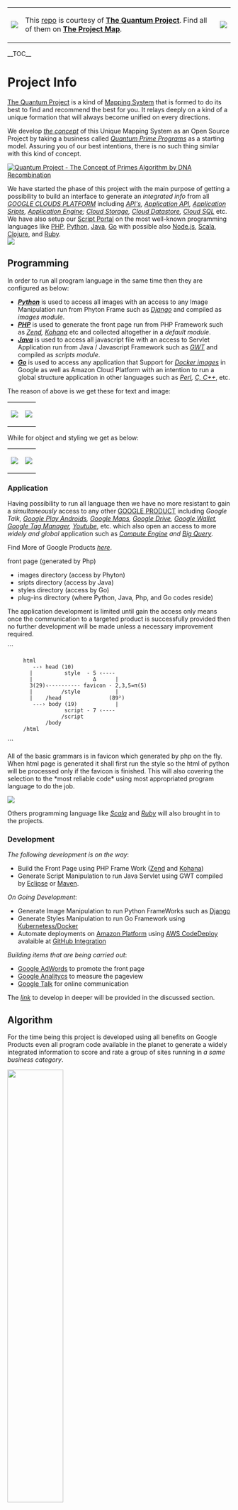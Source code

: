 {|
| [[https://github.com/eq19|<img src="https://avatars1.githubusercontent.com/u/8466209?v=3&s=20">]]
| This [[https://github.com/eq19/info|repo]] is courtesy of '''[[https://github.com/eq19|The Quantum Project]]'''. Find all of them on '''[[https://github.com/eq19/info/wiki/maps#project-map|The Project Map]]'''.
| [[https://eq19.wordpress.com/eq19-business/nature-1/#main|<img src="https://eq19.files.wordpress.com/2015/06/cow.png?w=20">]]  
|}

__TOC__

= Project Info =
[[https://github.com/eq19|The Quantum Project]] is a kind of [[http://eq19.github.io/|Mapping System]] that is formed to do its best to find and recommend the best for you. It relays deeply on a kind of a unique formation that will always become unified on every directions. 

We develop ''[[https://github.com/eq19/info/wiki/Mapping#mapping-system|the concept]]'' of this Unique Mapping System as an Open Source Project by taking a business called ''[[https://eq19.wordpress.com/eq19-business/|Quantum Prime Programs]]'' as a starting model. Assuring you of our best intentions, there is no such thing similar with this kind of concept.

[[https://github.com/eq19/maps|<img alt="Quantum Project - The Concept of Primes Algorithm by DNA Recombination" src="https://eq19.github.io/images/banner.jpg">]]

We have started the phase of this project with the main purpose of getting a possibility to build an interface to generate an ''integrated info'' from all ''[[https://cloud.google.com/developers/|GOOGLE CLOUDS PLATFORM]]'' including ''[[https://developers.google.com/apis-explorer/#p/|API's]], [[https://developers.google.com/google-apps/app-apis|Application API]], [[https://developers.google.com/apps-script/|Application Sripts]], [[https://developers.google.com/appengine/|Application Engine]]; [[https://developers.google.com/storage/|Cloud Storage]], [[https://developers.google.com/datastore/|Cloud Datastore]], [[https://developers.google.com/cloud-sql/|Cloud SQL]]'' etc. We have also setup our <a href="http://hyipscript.info/" target="_blank">Script Portal</a> on the most well-known programming languages like 
<a href="http://php.hyipscript.info/" target="_blank">PHP</a>, 
<a href="http://python.hyipscript.info/" target="_blank">Python</a>, 
<a href="http://java.hyipscript.info/" target="_blank">Java</a>, 
<a href="http://go.hyipscript.info/" target="_blank">Go</a> with possible also 
<a href="http://node.hyipscript.info/" target="_blank">Node.js</a>, 
<a href="http://scala.hyipscript.info/" target="_blank">Scala</a>, 
<a href="http://clojure.hyipscript.info/" target="_blank">Clojure</a>, and 
<a href="http://ruby.hyipscript.info/" target="_blank">Ruby</a>.<br/>
[[http://hyipscript.info/|<img src="https://tophyipmonitor.files.wordpress.com/2015/10/programming.png">]]

== Programming ==

In order to run all program language in the same time then they are configured as below:
* '''''[[https://www.python.org/|Python]]''''' is used to access all images with an access to any Image Manipulation run from Phyton Frame such as ''[[https://www.djangoproject.com/|Django]]'' and compiled as ''images module''.
* '''''[[http://php.net/|PHP]]''''' is used to generate the front page run from PHP Framework such as ''[[http://www.zend.com/|Zend]], [[http://kohanaframework.org/|Kohana]]'' etc and collected altogether in a ''default module''.
* '''''[[https://www.java.com/en/|Java]]''''' is used to access all javascript file with an access to Servlet Application run from Java / Javascript Framework such as ''[[http://www.gwtproject.org/|GWT]]'' and compiled as ''scripts module''.
* '''''[[http://golang.org/|Go]]''''' is used to access any application that Support for ''[[https://hub.docker.com/u/hyip/|Docker images]]'' in Google as well as Amazon Cloud Platform with an intention to run a global structure application in other languages such as ''[[http://www.perl.org/|Perl]], [[http://en.wikipedia.org/wiki/C%2B%2B|C, C++]]'', etc.

The reason of above is we get these for text and image:

{|
| [[https://github.com/eq19|<img src="https://user-images.githubusercontent.com/8466209/160752831-334040b4-023b-47f9-8487-1d8546db4890.png">]]
| [[https://github.com/eq19|<img src="https://user-images.githubusercontent.com/8466209/160752834-97a90fea-b7aa-46ae-b0ee-aa809279da94.png">]]
|}

While for object and styling we get as below:

{|
| [[https://github.com/eq19|<img src="https://user-images.githubusercontent.com/8466209/160752842-40da6049-9459-40b4-ae4d-91bd31645e45.png">]]
| [[https://github.com/eq19|<img src="https://user-images.githubusercontent.com/8466209/160752823-d9ca1133-b2c9-48ea-8f96-2014ef94dfba.png">]]
|}

=== Application ===

Having possibility to run all language then we have no more resistant to gain a ''simultaneously'' access to any other [[https://developers.google.com/products/|GOOGLE PRODUCT]] including ''Google Talk, [[https://developers.google.com/android/|Google Play Androids]], [[https://developers.google.com/maps/|Google Maps]], [[https://drive.google.com/|Google Drive]], [[https://developers.google.com/wallet/|Google Wallet]], [[http://www.google.co.id/analytics/tag-manager/|Google Tag Manager]], [[https://developers.google.com/youtube/|Youtube]]'', etc. which also open an access to more ''widely and global'' application such as ''[[https://developers.google.com/compute/|Compute Engine]] and [[https://developers.google.com/bigquery/|Big Query]]''.

Find More of Google Products ''[[http://en.wikipedia.org/wiki/Google_Services|here]]''.

front page (generated by Php)
* images directory (access by Phyton)
* sripts directory (access by Java)
* styles directory (access by Go)
* plug-ins directory (where Python, Java, Php, and Go codes reside)

The application development is limited until gain the access only means once the communication to a targeted product is successfully provided then no further development will be made unless a necessary improvement required.

```

      html
         --› head (10)
        |          style  - 5 ‹----
        |                   Δ      |
        3(29)‹---------- favicon - 2,3,5=π(5)
        |         /style           |
        |    /head               (89²)
         ---› body (19)            |
                   script - 7 ‹----
                  /script
             /body
      /html
```

All of the basic grammars is in favicon which generated by php on the fly. When html page is generated it shall first run the style so the html of python will be processed only if the favicon is finished. This will also covering the selection to the *most reliable code* using most appropriated program language to do the job. 

[[https://hub.docker.com/u/hyip/|<img src="https://tophyipmonitor.files.wordpress.com/2015/10/docker-use-cases.png">]]

Others programming language like ''[[http://www.scala-lang.org/|Scala]]'' and ''[[https://www.ruby-lang.org/en/|Ruby]]'' will also brought in to the projects. 

=== Development ===

''The following development is on the way'': 
* Build the Front Page using PHP Frame Work ([[(http://stackoverflow.com/questions/19824594/zend-framework-1-x-on-google-app-engine|Zend]] and [[http://raivoratsep.com/52/kohana-mvc-framework-on-google-app-engine-or-not/|Kohana]])
* Generate Script Manipulation to run Java Servlet using GWT compiled by [[https://developers.google.com/eclipse/|Eclipse]] or [[https://developers.google.com/appengine/docs/java/tools/maven|Maven]].

''On Going Development'':
* Generate Image Manipulation to run Python FrameWorks such as [[https://developers.google.com/appengine/articles/django-nonrel|Django]]
* Generate Styles Manipulation to run Go Framework using [[https://developers.google.com/compute/docs/containers|Kubernetess/Docker]]
* Automate deployments on [[https://aws.amazon.com/|Amazon Platform]] using [[https://github.com/integrations/aws-codedeploy|AWS CodeDeploy]] avalaible at [[(https://github.com/integrations|GitHub Integration]]

'' Building items that are being carried out'':
* [[https://adwords.google.com|Google AdWords]] to promote the front page
* [[https://www.google.com/analytics/|Google Analitycs]] to measure the pageview
* [[http://www.google.com/talk/whatsnew_more.html|Google Talk]] for online communication

The ''[[https://eq19.wordpress.com/eq19-world/mapping/map_direction_6/#main|link]]'' to develop in deeper will be provided in the discussed section.

== Algorithm ==

For the time being this project is developed using all benefits on Google Products even all program code available in the planet to generate a widely integrated information to score and rate a group of sites running in ''a same business category''.

<img width=50% src=https://user-images.githubusercontent.com/36441664/96919622-3930fa00-14d6-11eb-86d9-ef60643ed7e5.png>

It is quite hard to find such of business model that easily to be scored or whether our score is really represent the actual situation in the business live. 

<img width=70% src=https://user-images.githubusercontent.com/36441664/95028019-445aec00-06c7-11eb-8d41-101dd4cc6d09.jpg>

To rectify ''[[https://github.com/eq19/info/wiki/Mapping|our concept]]'' in a short time basis, means that the script is going to present a ''[[https://eq19.wordpress.com/eq19-world/mapping/map_direction_7/#main|correct algorithm]]'', we need to test it on a kind of business model that also can be measured in a short time period as well.   

<img width=50% src=https://user-images.githubusercontent.com/36441664/131957473-5a815492-a5f6-49be-9762-9a8921d95dc2.png>

<img width=100% src=https://user-images.githubusercontent.com/36441664/160698918-395f9ba0-0c2f-418d-a2e2-b1bbbbbe058c.jpg>

[[https://github.com/chetabahana/chetabahana.github.io/wiki/%23#logics|<img width=100% src=https://user-images.githubusercontent.com/36441664/160710442-f5a16989-8f62-4ed7-bb7f-2b76f2a461ea.png>]]

=== Quantum Prime Programs ===

Having reviewing many alternatives we came to a business category called <em><a href="https://eq19.wordpress.com/eq19-business/#what-is-hyip" title"What is Quantum?">Quantum</a></em> known as the abbreviation of <em><a href="https://eq19.wordpress.com/eq19-business/#what-is-hyip" title"What is Quantum Prime Programs?">The Quantum Prime Programs</a></em>, which we found as a perfect model for us to be started. Following are some reason behind this selection to this busines model:

* Site that running quantum business are mostly online within short period (''a year or less'') and quantum business has to present  exact profit to the user in a short time basis to market their services.
* Most important is since the quantum is mostly a *ponzi scheme* so quantum site cannot be run in a long time period so we could  find whether our algorithm in our script is giving a correct scoring result in a short time as well.
* Hyip site is easily to be considered as dead or as a ''quantum scam'' when the site is stop paying so we consider that they could not blame our scoring (as we still on start to test it) in the same way that we cannot blame when they collapse or even run and take our investment away.

So base on the above measurement we can take all information of quantum service being offered compare to the trust of the domain that can be put altogether to ''[[https://eq19.wordpress.com/eq19-rating/|score and rank the quantum sites]]''. 

<img width=100% src=https://user-images.githubusercontent.com/36441664/69475248-6cb66080-0dfd-11ea-9fa4-56cb43bc668a.png>

Despite we are still trying hard to predict how long a quantum site can be running online we have came to have a scoring result of best site which is more or less are the same as represent by other site that comparing those quantum sites. 

<img width=100% src=https://user-images.githubusercontent.com/36441664/70721601-75c58e00-1d28-11ea-8329-d780c27ee7bd.png>

However as additional features compares to others we are providing the score with a numbers of category base on the investment or ''budget level'' start from as low as US$ 1. 

=== Released Software ===
''[[https://eq19.wordpress.com/2015/05/17/eq19-analysis/|Here]]'' we have released our first project so far:

[[http://all.hyip.world/|Quantum Score Analysis v1.2]]<br />  
[[http://all.hyip.world/|<img src="https://eq19-world.appspot.com/UA-51930984-2/github/info?gif=v1.2">]]

This software will be the basic core of our project used for further development and to be widely open to the world on the future at our main site called ''[[http://hyip.world/|Quantum Prime Programs]]''. You may also get in detail later in ''[[https://github.com/hyipworld/hyipworld.github.io/blob/master/README.md|our tutorial]]'' on how we started to get this site ''Up and Running on Github''.

This is just a model to give you a figure on how we are going to start. 

=== Destination ===

This project will limit the scope up to the mapping as shown in ''[[https://github.com/eq19/info/wiki/maps#by-tabulation|The Project Map]]'' which direction is digging in the scope of ''[[https://eq19.wordpress.com/eq19-business/|HYIP]]''. As Quantum is a part of the world of Investment it does not rule out the possibility on attaching this project into up [[https://github.com/eq19/info/wiki/maps#the-formation|formation]] along with other scope to become an ''[[https://en.wikipedia.org/wiki/User:Hyipworld/High-yard_investment_program|Integrated Investment Application System]]''.

This will open a wider chalenge for us to provide such kind of real business information like ''best investment return'', ''best short term investment'', ''low risk investments'', ''investment fund'', that can be also some more valuable ones like ''short or long term loans'', ''reliable insurance company'', as well as for ''finance'', ''trading'' etc. 

<blockquote><p>And that we are able to provide all of them in an accountable manner.</p></blockquote>

On the long time running we also want to go to ''other widely business'' such as scoring of who is ''the best domain registrant'', who is ''the best web designer'', who is ''the best of hosting provider'', who is ''the best in seo service'' etc. 

[[https://github.com/eq19/info/wiki/Mapping|<img src="https://eq19.files.wordpress.com/2015/08/eq19-target.jpg">]]  

We are going to present the result in the style as business scoring so even the user only have a small amount in their budget they could find our scoring is useful for them. 

As you know that it is really difficult to find such a good services when you have only a little budget. In the contrary you have to be more wise and careful to decide whether you still doing a business with your current partner or go to other more reputable business partner when your budget is growing up. 

That is all what we want to go. We intent to be among the best and trusted company in scoring any business in the same way as how people see Google on giving their amazing service on ''keyword base'' search result to the world.
= Documentation =
As Google has made a nice and beautiful documentation for each of their product then the documentation of this project will be [[https://github.com/eq19/info/wiki/maps#by-tabulation|combined]] as simple as possible in only to explain a specific task on how to make the code running and successfully gain the access to each Google Product. 

<img width=100% src=https://user-images.githubusercontent.com/36441664/90973443-4e2bf400-e54c-11ea-9f8b-de0981890297.png>

== Official Blog & News ==
We have also setup our [[https://eq19.wordpress.com/eq19-world/|Official Blog]] for public discussion. The project discussion will not only cover the [[https://eq19.wordpress.com/eq19-rating/|Quantum Sites and Rating Analysis]] but also the [[https://eq19.wordpress.com/eq19-forums/|Quantum Forum]], [[https://eq19.wordpress.com/eq19-monitors/|Quantum Monitor]], [[https://eq19.wordpress.com/eq19-scripts/|Quantum Script]], and every other sources that are involved in this business model.

At last but not least we welcome for your comments or [[https://en.wikipedia.org/wiki/User:Hyipworld/High-yard_investment_program|opinion to our project]]. Please feel free to try your hand at building other formats; any discussion will be opened later once the application is meeting the most targets as described above.

== Update ==

As an update we would like to announce that we have started to make our project documentation. Please don't expect to much on it. We are not a professional author nor even a good writer.:pray:    

You may start to browse the documentation. Usually people begin with a tutorial page titled ''Hello World!''. Here we have a little bit different. Let's call it ''[[https://github.com/hyipworld/hyipworld.github.io/blob/master/README.md|Hyip World!]]''

{|
| [[https://github.com/hyip|<img src="https://avatars1.githubusercontent.com/u/8466209?v=3&s=20">]]
| This [[https://github.com/eq19/info|repo]] is courtesy of '''[[https://github.com/eq19|The Quantum Project]]'''. Find all of them on '''[[https://github.com/eq19/info/wiki/maps#project-map|The Project Map]]'''.
| [[https://eq19.wordpress.com/eq19-business/nature-1/#main|<img src="https://eq19.files.wordpress.com/2015/06/cow.png?w=20">]]  
|}

